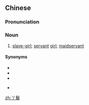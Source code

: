 ==Chinese==
{{zh-forms|alt=丫環,丫嬛,鴉鬟}}

===Pronunciation===
{{zh-pron
|m=yāhuan
|c=aa1 waan4
|mn=qz,xm,zz:a-hoân
|cat=n
}}

===Noun===
{{zh-noun}}

# {{lb|zh|historical}} [[slave-girl]]; [[servant]] [[girl]]; [[maidservant]]

====Synonyms====
* {{zh-l|婢女}}
* {{zh-l|使女}}
* {{zh-l|丫頭}}
* {{qualifier|Cantonese}} {{zh-l|妹仔}}

[[zh:丫鬟]]